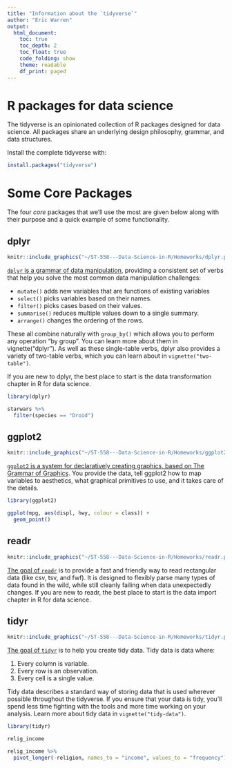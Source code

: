 ```yaml
---
title: "Information about the `tidyverse`"
author: "Eric Warren"
output: 
  html_document:
    toc: true
    toc_depth: 2
    toc_float: true
    code_folding: show
    theme: readable
    df_print: paged
---
```


# R packages for data science

The tidyverse is an opinionated collection of R packages designed for data science. All packages share an underlying design philosophy, grammar, and data structures.

Install the complete tidyverse with:
```r
install.packages("tidyverse")
```

# Some Core Packages {.tabset .tabset-pills}

The four *core* packages that we’ll use the most are given below along with their purpose and a quick example of some functionality.

## dplyr

```r
knitr::include_graphics("~/ST-558---Data-Science-in-R/Homeworks/dplyr.png")
```

[`dplyr` is a grammar of data manipulation](https://dplyr.tidyverse.org/), providing a consistent set of verbs that help you solve the most common data manipulation challenges:

* `mutate()` adds new variables that are functions of existing variables
* `select()` picks variables based on their names.
* `filter()` picks cases based on their values.
* `summarise()` reduces multiple values down to a single summary.
* `arrange()` changes the ordering of the rows.

These all combine naturally with `group_by()` which allows you to perform any operation “by group”. You can learn more about them in vignette(“dplyr”). As well as these single-table verbs, dplyr also provides a variety of two-table verbs, which you can learn about in `vignette("two-table")`.

If you are new to dplyr, the best place to start is the data transformation chapter in R for data science.
```r
library(dplyr)

starwars %>% 
  filter(species == "Droid")
```

## ggplot2

```r
knitr::include_graphics("~/ST-558---Data-Science-in-R/Homeworks/ggplot2.png")
```

[`ggplot2` is a system for declaratively creating graphics, based on The Grammar of Graphics](https://ggplot2.tidyverse.org/). You provide the data, tell ggplot2 how to map variables to aesthetics, what graphical primitives to use, and it takes care of the details.
```r
library(ggplot2)

ggplot(mpg, aes(displ, hwy, colour = class)) + 
  geom_point()
```

## readr

```r
knitr::include_graphics("~/ST-558---Data-Science-in-R/Homeworks/readr.png")
```

[The goal of `readr`](https://readr.tidyverse.org/) is to provide a fast and friendly way to read rectangular data (like csv, tsv, and fwf). It is designed to flexibly parse many types of data found in the wild, while still cleanly failing when data unexpectedly changes. If you are new to readr, the best place to start is the data import chapter in R for data science.

## tidyr

```r
knitr::include_graphics("~/ST-558---Data-Science-in-R/Homeworks/tidyr.png")
```

[The goal of `tidyr`](https://tidyr.tidyverse.org/) is to help you create tidy data. Tidy data is data where:

1. Every column is variable.
2. Every row is an observation.
3. Every cell is a single value.

Tidy data describes a standard way of storing data that is used wherever possible throughout the tidyverse. If you ensure that your data is tidy, you’ll spend less time fighting with the tools and more time working on your analysis. Learn more about tidy data in `vignette("tidy-data")`.
```r
library(tidyr)

relig_income
```
```r
relig_income %>% 
  pivot_longer(-religion, names_to = "income", values_to = "frequency")
```